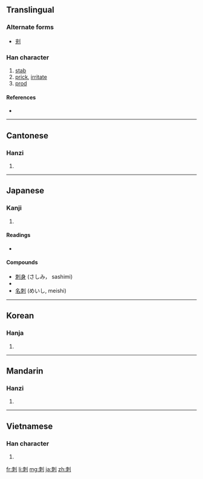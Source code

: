 {{also|刾|剌}}
==Translingual==
=== Alternate forms ===
* [[刾]]

===Han character===
{{Han char|rn=18|rad=刀|as=06|sn=8|four=5290<sub>0</sub>|canj=木月中弓 (DBLN)}}

# [[stab]]
# [[prick]], [[irritate]]
# [[prod]]

====References====
* {{Han ref|kx=0139.130|dkj=01969|dj=0316.040|hdz=10333.020|uh=523A|ud=21050|bh=A8EB|bd=43243}}

----

==Cantonese==

===Hanzi===
{{yue-hanzi|jyut=|y=chi3}}

# {{defn|Cantonese|sort=刀06}}

----

==Japanese==

===Kanji===
{{ja-kanji|grade=c|rs=刀06}}

# {{defn|Japanese|sort=刀06}}

====Readings====
* {{ja-readings|on=[[し]] (shi), [[せき]] (seki)|kun=[[さす]] (sasu), [[そしる]] (soshiru), [[とげ]] (toge)}}

====Compounds====
* [[刺身]] (さしみ， sashimi)
* {{term|刺青|tr=いれずみ, irezumi|lang=ja}}
* [[名刺]] (めいし, meishi)

----

==Korean==

===Hanja===
{{ko-hanja|hangeul=[[자]], [[척]]|rv=ja, cheok|mr=cha, ch'ŏk}}

# {{defn|Korean|sort=刀06}}

----

==Mandarin==

===Hanzi===
{{cmn-hanzi|pin=[[cì]] ([[ci4]]), [[qì]] ([[qi4]])|wg=tz'u<sup>4</sup>, ch'i<sup>4</sup>}}

# {{defn|Mandarin|sort=刀06}}

----

==Vietnamese==

===Han character===
{{vi-hantu|[[thứ]], [[thích]], [[chích]]|rs=刀06}}

# {{defn|Vietnamese|sort=刀06}}

[[fr:刺]]
[[li:刺]]
[[mg:刺]]
[[ja:刺]]
[[zh:刺]]